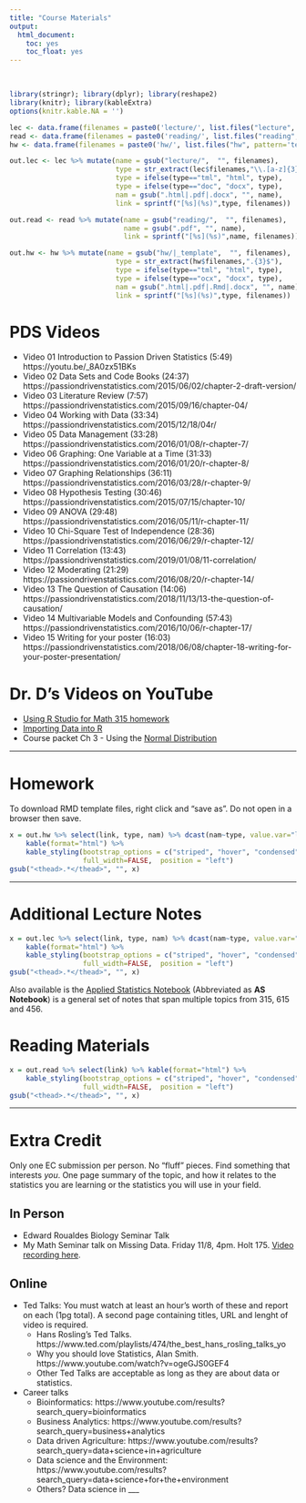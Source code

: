 ```yaml
---
title: "Course Materials"
output:
  html_document:
    toc: yes
    toc_float: yes
---
```


<br>

```r
library(stringr); library(dplyr); library(reshape2)
library(knitr); library(kableExtra)
options(knitr.kable.NA = '')

lec <- data.frame(filenames = paste0('lecture/', list.files("lecture", pattern='*.pdf|*.html|*.docx')))
read <- data.frame(filenames = paste0('reading/', list.files("reading", pattern='*.pdf|*.html|*.docx')))
hw <- data.frame(filenames = paste0('hw/', list.files("hw", pattern='template|*.pdf|*.html|*.docx')))

out.lec <- lec %>% mutate(name = gsub("lecture/",  "", filenames), 
                          type = str_extract(lec$filenames,"\\.[a-z]{3}"),
                          type = ifelse(type=="tml", "html", type),
                          type = ifelse(type=="doc", "docx", type),
                          nam = gsub(".html|.pdf|.docx", "", name), 
                          link = sprintf("[%s](%s)",type, filenames))

out.read <- read %>% mutate(name = gsub("reading/",  "", filenames), 
                            name = gsub(".pdf", "", name),
                            link = sprintf("[%s](%s)",name, filenames))

out.hw <- hw %>% mutate(name = gsub("hw/|_template",  "", filenames), 
                          type = str_extract(hw$filenames,".{3}$"),
                          type = ifelse(type=="tml", "html", type),
                          type = ifelse(type=="ocx", "docx", type),
                          nam = gsub(".html|.pdf|.Rmd|.docx", "", name), 
                          link = sprintf("[%s](%s)",type, filenames))
```


# PDS Videos

* Video 01 Introduction to Passion Driven Statistics (5:49) https://youtu.be/_8A0zx51BKs
* Video 02 Data Sets and Code Books (24:37) https://passiondrivenstatistics.com/2015/06/02/chapter-2-draft-version/
* Video 03 Literature Review (7:57) https://passiondrivenstatistics.com/2015/09/16/chapter-04/
* Video 04 Working with Data (33:34) https://passiondrivenstatistics.com/2015/12/18/04r/
* Video 05 Data Management (33:28) https://passiondrivenstatistics.com/2016/01/08/r-chapter-7/
* Video 06 Graphing: One Variable at a Time (31:33) https://passiondrivenstatistics.com/2016/01/20/r-chapter-8/
* Video 07 Graphing Relationships (36:11) https://passiondrivenstatistics.com/2016/03/28/r-chapter-9/
* Video 08 Hypothesis Testing (30:46) https://passiondrivenstatistics.com/2015/07/15/chapter-10/
* Video 09 ANOVA (29:48) https://passiondrivenstatistics.com/2016/05/11/r-chapter-11/
* Video 10 Chi-Square Test of Independence (28:36) https://passiondrivenstatistics.com/2016/06/29/r-chapter-12/
* Video 11 Correlation (13:43) https://passiondrivenstatistics.com/2019/01/08/11-correlation/  
* Video 12 Moderating (21:29) https://passiondrivenstatistics.com/2016/08/20/r-chapter-14/
* Video 13 The Question of Causation (14:06) https://passiondrivenstatistics.com/2018/11/13/13-the-question-of-causation/
* Video 14 Multivariable Models and Confounding (57:43) https://passiondrivenstatistics.com/2016/10/06/r-chapter-17/ 
* Video 15 Writing for your poster (16:03) https://passiondrivenstatistics.com/2018/06/08/chapter-18-writing-for-your-poster-presentation/


# Dr. D's Videos on YouTube

* [Using R Studio for Math 315 homework](https://www.youtube.com/watch?v=4zpnZgfhuLU&list=PLgjMQDcxQMF_jRNL0XLX6RzUd9qcrVIYY&index=2&t=0s)
* [Importing Data into R](https://www.youtube.com/watch?v=fv2NLL3dYYQ&list=PLgjMQDcxQMF_jRNL0XLX6RzUd9qcrVIYY&index=4&t=0s)
* Course packet Ch 3 - Using the [Normal Distribution](https://youtu.be/Bv9iY8-UzYw)

----

# Homework 
To download RMD template files, right click and "save as". Do not open in a browser then save. 
```r
x = out.hw %>% select(link, type, nam) %>% dcast(nam~type, value.var="link") %>% 
    kable(format="html") %>%
    kable_styling(bootstrap_options = c("striped", "hover", "condensed", "responsive" ,"bordered"), 
                  full_width=FALSE,  position = "left")
gsub("<thead>.*</thead>", "", x)
```

----

# Additional Lecture Notes
```r
x = out.lec %>% select(link, type, nam) %>% dcast(nam~type, value.var="link") %>% 
    kable(format="html") %>%
    kable_styling(bootstrap_options = c("striped", "hover", "condensed", "responsive", "bordered"), 
                  full_width=FALSE,  position = "left")
gsub("<thead>.*</thead>", "", x)
```

Also available is the [Applied Statistics Notebook](https://norcalbiostat.github.io/AppliedStatistics_notes/index.html) (Abbreviated as **AS Notebook**) is a general set of notes that span multiple topics from 315, 615 and 456.  


# Reading Materials
```r
x = out.read %>% select(link) %>% kable(format="html") %>%
    kable_styling(bootstrap_options = c("striped", "hover", "condensed", "responsive" ,"bordered"), 
                  full_width=FALSE,  position = "left")
gsub("<thead>.*</thead>", "", x)
```

----

# Extra Credit 

Only one EC submission per person. 
No "fluff" pieces. Find something that interests _you_. 
One page summary of the topic, and how it relates to the statistics you are learning or the statistics you will use in your field. 

## In Person

* Edward Roualdes Biology Seminar Talk
* My Math Seminar talk on Missing Data. Friday 11/8, 4pm. Holt 175. [Video recording here](https://media.csuchico.edu/media/0_tgnydpgf). 

## Online

* Ted Talks: You must watch at least an hour's worth of these and report on each (1pg total). A second page containing titles, URL and lenght of video is required. 
    - Hans Rosling's Ted Talks. https://www.ted.com/playlists/474/the_best_hans_rosling_talks_yo 
    - Why you should love Statistics, Alan Smith. https://www.youtube.com/watch?v=ogeGJS0GEF4
    - Other Ted Talks are acceptable as long as they are about data or statistics. 

* Career talks
  - Bioinformatics: https://www.youtube.com/results?search_query=bioinformatics
  - Business Analytics: https://www.youtube.com/results?search_query=business+analytics
  - Data driven Agriculture: https://www.youtube.com/results?search_query=data+science+in+agriculture
  - Data science and the Environment: https://www.youtube.com/results?search_query=data+science+for+the+environment
  - Others? Data science in ___
  

